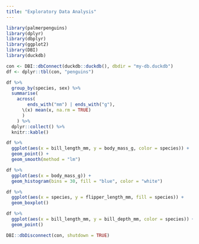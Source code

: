 ```yaml
---
title: "Exploratory Data Analysis"
---
```


```r
library(palmerpenguins)
library(dplyr)
library(dbplyr)
library(ggplot2)
library(DBI)
library(duckdb)

con <- DBI::dbConnect(duckdb::duckdb(), dbdir = "my-db.duckdb")
df <- dplyr::tbl(con, "penguins")
```

```r
df %>%
  group_by(species, sex) %>%
  summarise(
    across(
        ends_with("mm") | ends_with("g"),
      \(x) mean(x, na.rm = TRUE)
      )
    ) %>%
  dplyr::collect() %>%
  knitr::kable()
```

```r
df %>%
  ggplot(aes(x = bill_length_mm, y = body_mass_g, color = species)) +
  geom_point() + 
  geom_smooth(method = "lm")

df %>%
  ggplot(aes(x = body_mass_g)) + 
  geom_histogram(bins = 30, fill = "blue", color = "white")

df %>%
  ggplot(aes(x = species, y = flipper_length_mm, fill = species)) + 
  geom_boxplot()

df %>%
  ggplot(aes(x = bill_length_mm, y = bill_depth_mm, color = species)) + 
  geom_point()
```

```r
DBI::dbDisconnect(con, shutdown = TRUE)
```
